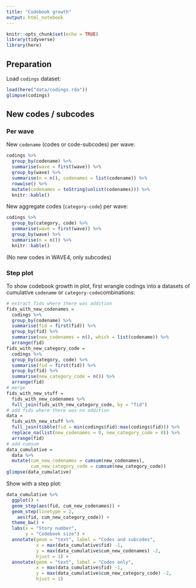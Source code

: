 ```yaml
---
title: "Codebook growth"
output: html_notebook
---
```

```r
knitr::opts_chunk$set(echo = TRUE)
library(tidyverse)
library(here)
```
## Preparation
Load `codings` dataset:

```r
load(here("data/codings.rda"))
glimpse(codings)
```

## New codes / subcodes
### Per wave

New `codename` (codes or code-subcodes) per wave:

```r
codings %>%
  group_by(codename) %>%
  summarise(wave = first(wave)) %>%
  group_by(wave) %>%
  summarise(n = n(), codenames = list(codename)) %>%
  rowwise() %>%
  mutate(codenames = toString(unlist(codenames))) %>%
  knitr::kable()


```
New aggregate codes (`category-code`) per wave:

```r
codings %>%
  group_by(category, code) %>%
  summarise(wave = first(wave)) %>%
  group_by(wave) %>%
  summarise(n = n()) %>%
  knitr::kable()
```

(No new codes in WAVE4, only subcodes)

### Step plot

To show codebook growth in plot, first wrangle codings into a datasets of cumulative `codename` or `category-code`combinations:

```r
# extract fids where there was addition
fids_with_new_codenames =
  codings %>%
  group_by(codename) %>%
  summarise(fid = first(fid)) %>%
  group_by(fid) %>%
  summarise(new_codenames = n(), which = list(codename)) %>%
  arrange(fid) 
fids_with_new_category_code =
  codings %>%
  group_by(category, code) %>%
  summarise(fid = first(fid)) %>%
  group_by(fid) %>%
  summarise(new_category_code = n()) %>%
  arrange(fid)
# merge
fids_with_new_stuff =
  fids_with_new_codenames %>%
  full_join(fids_with_new_category_code, by = "fid") 
# add fids where there was no addition
data = 
  fids_with_new_stuff %>%
  full_join(tibble(fid = min(codings$fid):max(codings$fid))) %>%
  replace_na(list(new_codenames = 0, new_category_code = 0)) %>%
  arrange(fid) 
# add cumsum
data_cumulative =
  data %>%
  mutate(cum_new_codenames = cumsum(new_codenames),
         cum_new_category_code = cumsum(new_category_code))
glimpse(data_cumulative)
```

Show with a step plot:

```r
data_cumulative %>%
  ggplot() +
  geom_step(aes(fid, cum_new_codenames)) +
  geom_step(linetype = 2,
    aes(fid, cum_new_category_code)) +
  theme_bw() +
  labs(x = "Story number",
       y = "Codebook size") +
  annotate(geom = "text", label = "Codes and subcodes",
           x = max(data_cumulative$fid) -1, 
           y = max(data_cumulative$cum_new_codenames) -2,
           hjust = 1) +
  annotate(geom = "text", label = "Codes only",
           x = max(data_cumulative$fid) -1, 
           y = max(data_cumulative$cum_new_category_code) -2,
           hjust = 1)
```

